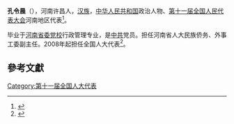 '''孔令晨'''（{{bd|1951年||}}），河南许昌人，[[汉族|汉族]]，[[中华人民共和国|中华人民共和国]]政治人物、[[第十一届全国人民代表大会|第十一届全国人民代表大会]]河南地区代表<ref>{{cite web|author=新华网|title=第十一届全国人大代表|url=http://news.xinhuanet.com/ziliao/2008-03/03/content_7708230.htm?node=36628|publisher=新华网|accessdate=2014-01-07|archive-date=2014-01-10|archive-url=https://web.archive.org/web/20140110211415/http://news.xinhuanet.com/ziliao/2008-03/03/content_7708230.htm?node=36628|dead-url=no}}</ref>。

毕业于[[河南省委党校|河南省委党校]]行政管理专业，是[[中共|中共]]党员。担任河南省人大民族侨务、外事工委副主任。2008年起担任全国人大代表<ref>{{cite news|title=全国人大代表信息-孔令晨|url=http://210.82.31.1:8084/delegate/viewDelegate.action?dbid=111405|accessdate=2013-04-05|newspaper=全国人大网|archive-url=https://web.archive.org/web/20140502033444/http://www.npc.gov.cn/delegate/viewDelegate.action?dbid=111405|archive-date=2014-05-02|dead-url=yes}}</ref>。

==參考文獻==
{{reflist}}
[[Category:第十一届全国人大代表|Category:第十一届全国人大代表]]